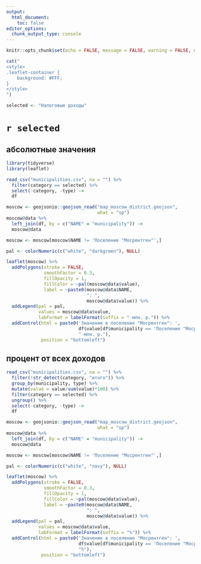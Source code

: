 ```yaml
---
output:
  html_document:
    toc: false
editor_options: 
  chunk_output_type: console
---
```


```r
knitr::opts_chunk$set(echo = FALSE, message = FALSE, warning = FALSE, error = FALSE)
```

```r
cat("
<style>
.leaflet-container {
    background: #FFF;
}
</style>
")
```

```r
selected <- "Налоговые доходы"
```


# `r selected` {.tabset .tabset-fade .tabset-pills}

## aбсолютные значения

```r
library(tidyverse)
library(leaflet)

read_csv("municipalities.csv", na = "") %>% 
  filter(category == selected) %>% 
  select(-category, -type) ->
  df

moscow <- geojsonio::geojson_read("map_moscow_district.geojson", 
                                  what = "sp")
moscow@data %>% 
  left_join(df, by = c("NAME" = "municipality")) -> 
  moscow@data

moscow <- moscow[moscow$NAME != 'Поселение "Мосрентген"',]

pal <- colorNumeric(c("white", "darkgreen"), NULL)

leaflet(moscow) %>%
  addPolygons(stroke = FALSE, 
              smoothFactor = 0.3, 
              fillOpacity = 1,
              fillColor = ~pal(moscow@data$value),
              label = ~paste0(moscow@data$NAME, 
                              ": ", 
                              moscow@data$value)) %>%
  addLegend(pal = pal, 
            values = moscow@data$value,
            labFormat = labelFormat(suffix = " млн. р.")) %>% 
  addControl(html = paste0('Значение в поселение "Мосрентген": ',
                           df$value[df$municipality == 'Поселение "Мосрентген"'],
                           " млн. р."),
             position = "bottomleft")
```


## прoцент от всех доходов

```r
read_csv("municipalities.csv", na = "") %>% 
  filter(!str_detect(category, "итого")) %>% 
  group_by(municipality, type) %>% 
  mutate(value = value/sum(value)*100) %>% 
  filter(category == selected) %>% 
  ungroup() %>% 
  select(-category, -type) ->
  df

moscow <- geojsonio::geojson_read("map_moscow_district.geojson", 
                                  what = "sp")
moscow@data %>% 
  left_join(df, by = c("NAME" = "municipality")) -> 
  moscow@data

moscow <- moscow[moscow$NAME != 'Поселение "Мосрентген"',]

pal <- colorNumeric(c("white", "navy"), NULL)

leaflet(moscow) %>%
  addPolygons(stroke = FALSE, 
              smoothFactor = 0.3, 
              fillOpacity = 1,
              fillColor = ~pal(moscow@data$value),
              label = ~paste0(moscow@data$NAME, 
                              ": ", 
                              moscow@data$value)) %>%
  addLegend(pal = pal, 
            values = moscow@data$value,
            labFormat = labelFormat(suffix = "%")) %>% 
  addControl(html = paste0('Значение в поселение "Мосрентген": ',
                           df$value[df$municipality == 'Поселение "Мосрентген"'],
                           "%"),
             position = "bottomleft")
```
